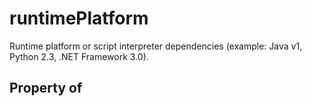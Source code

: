 # runtimePlatform

Runtime platform or script interpreter dependencies (example: Java v1, Python 2.3, .NET Framework 3.0).

## Property of



